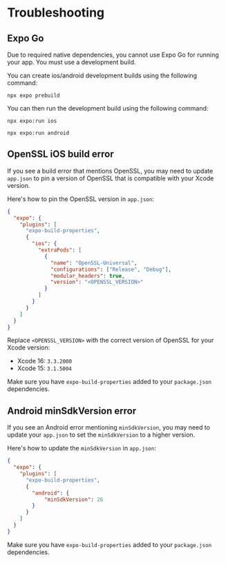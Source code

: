 # Troubleshooting

## Expo Go

Due to required native dependencies, you cannot use Expo Go for running your app. You must use a development build.

You can create ios/android development builds using the following command:

```shell
npx expo prebuild
```

You can then run the development build using the following command:

```shell
npx expo:run ios
```

```shell
npx expo:run android
```

## OpenSSL iOS build error

If you see a build error that mentions OpenSSL, you may need to update `app.json` to pin a version of OpenSSL that is compatible with your Xcode version.

Here's how to pin the OpenSSL version in `app.json`:

```json
{
  "expo": {
    "plugins": [
      "expo-build-properties",
      {
        "ios": {
          "extraPods": [
            {
              "name": "OpenSSL-Universal",
              "configurations": ["Release", "Debug"],
              "modular_headers": true,
              "version": "<OPENSSL_VERSION>"
            }
          ]
        }
      }
    ]
  }
}
```

Replace `<OPENSSL_VERSION>` with the correct version of OpenSSL for your Xcode version:

- Xcode 16: `3.3.2000`
- Xcode 15: `3.1.5004`

Make sure you have `expo-build-properties` added to your `package.json` dependencies.

## Android minSdkVersion error

If you see an Android error mentioning `minSdkVersion`, you may need to update your `app.json` to set the `minSdkVersion` to a higher version.

Here's how to update the `minSdkVersion` in `app.json`:

```json
{
  "expo": {
    "plugins": [
      "expo-build-properties",
      {
        "android": {
            "minSdkVersion": 26
        }
      }
    ]
  }
}
```

Make sure you have `expo-build-properties` added to your `package.json` dependencies.

